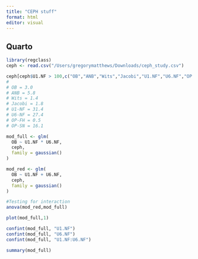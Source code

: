 ```yaml
---
title: "CEPH stuff"
format: html
editor: visual
---
```


## Quarto

```r
library(regclass)
ceph <- read.csv("/Users/gregorymatthews/Downloads/ceph_study.csv")

ceph[ceph$U1.NF > 100,c("OB","ANB","Wits","Jacobi","U1.NF","U6.NF","OP.FH","OP.SN")] <- c(3, 5.8, 1.4, 1.8, 31.4, 27.4, 0.5, 16.1)
# 
# OB = 3.0
# ANB = 5.8
# Wits = 1.4
# Jacobi = 1.8
# U1-NF = 31.4
# U6-NF = 27.4
# OP-FH = 0.5
# OP-SN = 16.1

mod_full <- glm(
  OB ~ U1.NF * U6.NF,
  ceph,
  family = gaussian()
)

mod_red <- glm(
  OB ~ U1.NF + U6.NF,
  ceph,
  family = gaussian()
)

#Testing for interaction 
anova(mod_red,mod_full)

plot(mod_full,1)


```

```r
confint(mod_full, "U1.NF")
confint(mod_full, "U6.NF")
confint(mod_full, "U1.NF:U6.NF")

summary(mod_full)
```

